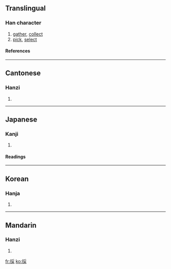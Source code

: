 {{see|采}}

==Translingual==
===Han character===
{{Han char|rn=64|rad=手|as=08|sn=11|four=5209<sub>4</sub>|canj=手月木 (QBD)}}
# [[gather]], [[collect]]
# [[pick]], [[select]]
====References====
{{Han ref|kx=0438.120|dkj=12274|dj=0788.100|hdz=31901.010|uh=63A1|ud=25505|bh=B1C4|bd=45508}}
----
==Cantonese==
===Hanzi===
{{yue-hanzi|jyut=|y=choi2}}
# {{defn|Cantonese}}
----
==Japanese==
===Kanji===
{{ja-kanji|grade=5|rs=手08}}
# {{defn|Japanese}} 
====Readings====
{{ja-readings|on=[[さい]] (sai)|kun=[[とる]] (toru)}}
----
==Korean==
===Hanja===
{{ko-hanja|hangeul=채|eumhun=|rv=chae|mr=ch'ae|y=chay}}
# {{defn|Korean}}
----
==Mandarin==
===Hanzi===
{{cmn-hanzi|sim=采|pin=[[cǎi]] (cai3), [[tān]] (tan1)|wg=ts'ai<sup>3</sup>, t'an<sup>1</sup>}}
# {{defn|Mandarin}}

[[fr:採]]
[[ko:採]]